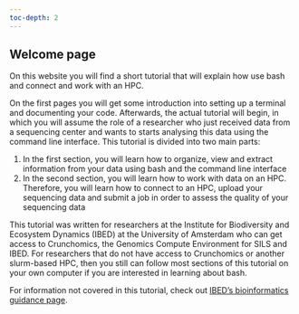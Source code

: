 ```yaml
---
toc-depth: 2
---
```


## Welcome page

On this website you will find a short tutorial that will explain how use bash and connect and work with an HPC.

On the first pages you will get some introduction into setting up a terminal and documenting your code. Afterwards, the actual tutorial will begin, in which you will assume the role of a researcher who just received data from a sequencing center and wants to starts analysing this data using the command line interface. This tutorial is divided into two main parts:

1.  In the first section, you will learn how to organize, view and extract information from your data using bash and the command line interface
2.  In the second section, you will learn how to work with data on an HPC. Therefore, you will learn how to connect to an HPC, upload your sequencing data and submit a job in order to assess the quality of your sequencing data

This tutorial was written for researchers at the Institute for Biodiversity and Ecosystem Dynamics (IBED) at the University of Amsterdam who can get access to Crunchomics, the Genomics Compute Environment for SILS and IBED. For researchers that do not have access to Crunchomics or another slurm-based HPC, then you still can follow most sections of this tutorial on your own computer if you are interested in learning about bash.

For information not covered in this tutorial, check out [IBED's bioinformatics guidance page](https://scienceparkstudygroup.github.io/software_information/).